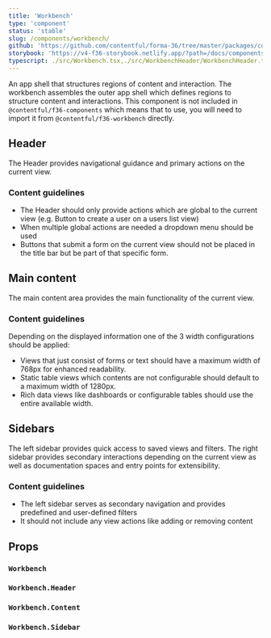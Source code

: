 ```yaml
---
title: 'Workbench'
type: 'component'
status: 'stable'
slug: /components/workbench/
github: 'https://github.com/contentful/forma-36/tree/master/packages/components/workbench'
storybook: 'https://v4-f36-storybook.netlify.app/?path=/docs/components-workbench--basic'
typescript: ./src/Workbench.tsx,./src/WorkbenchHeader/WorkbenchHeader.tsx,./src/WorkbenchContent/WorkbenchContent.tsx,./src/WorkbenchSidebar/WorkbenchSidebar.tsx
---
```


An app shell that structures regions of content and interaction.
The workbench assembles the outer app shell which defines regions to structure content and interactions.
This component is not included in `@contentful/f36-components`
which means that to use, you will need to import it from `@contentful/f36-workbench` directly.

## Header

The Header provides navigational guidance and primary actions on the current view.

### Content guidelines

- The Header should only provide actions which are global to the current view (e.g. Button to create a user on a users list view)
- When multiple global actions are needed a dropdown menu should be used
- Buttons that submit a form on the current view should not be placed in the title bar but be part of that specific form.

## Main content

The main content area provides the main functionality of the current view.

### Content guidelines

Depending on the displayed information one of the 3 width configurations should be applied:

- Views that just consist of forms or text should have a maximum width of 768px for enhanced readability.
- Static table views which contents are not configurable should default to a maximum width of 1280px.
- Rich data views like dashboards or configurable tables should use the entire available width.

## Sidebars

The left sidebar provides quick access to saved views and filters.
The right sidebar provides secondary interactions depending on the current view as well as documentation spaces and entry points for extensibility.

### Content guidelines

- The left sidebar serves as secondary navigation and provides predefined and user-defined filters
- It should not include any view actions like adding or removing content

## Props


### `Workbench`

<Props of="Workbench" />

### `Workbench.Header`

<Props of="WorkbenchHeader" />

### `Workbench.Content`

<Props of="WorkbenchContent" />

### `Workbench.Sidebar`

<Props of="WorkbenchSidebar" />
